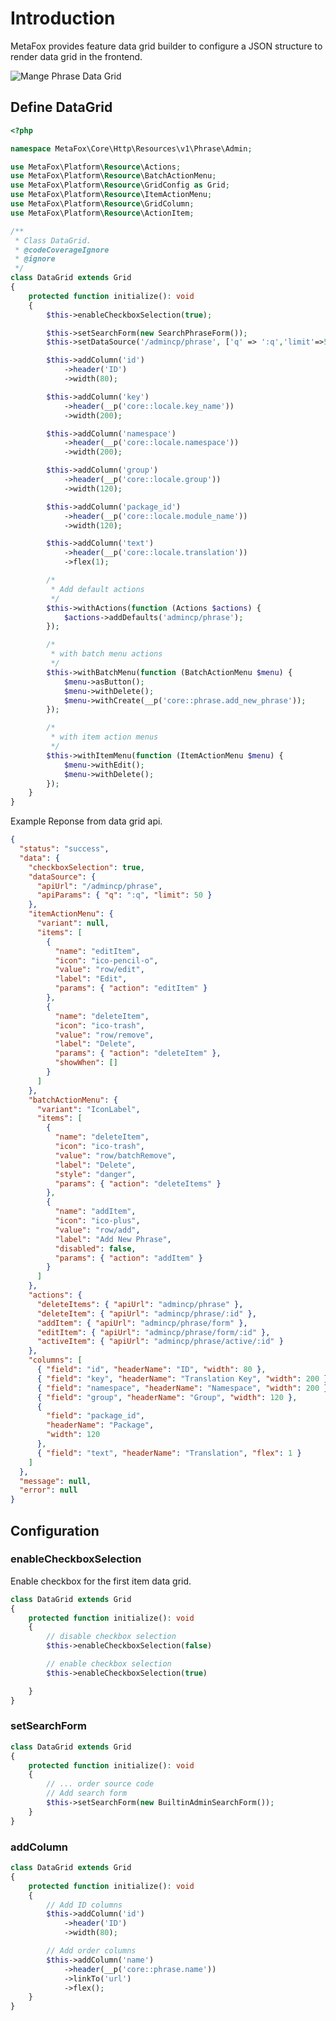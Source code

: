 # Introduction

MetaFox provides feature data grid builder to configure a JSON structure to render data grid in the frontend.

![Mange Phrase Data Grid](https://dev-docs.metafoxapp.com/images/phrase-datagrid.png)

## Define DataGrid

```php
<?php

namespace MetaFox\Core\Http\Resources\v1\Phrase\Admin;

use MetaFox\Platform\Resource\Actions;
use MetaFox\Platform\Resource\BatchActionMenu;
use MetaFox\Platform\Resource\GridConfig as Grid;
use MetaFox\Platform\Resource\ItemActionMenu;
use MetaFox\Platform\Resource\GridColumn;
use MetaFox\Platform\Resource\ActionItem;

/**
 * Class DataGrid.
 * @codeCoverageIgnore
 * @ignore
 */
class DataGrid extends Grid
{
    protected function initialize(): void
    {
        $this->enableCheckboxSelection(true);

        $this->setSearchForm(new SearchPhraseForm());
        $this->setDataSource('/admincp/phrase', ['q' => ':q','limit'=>50]);

        $this->addColumn('id')
            ->header('ID')
            ->width(80);

        $this->addColumn('key')
            ->header(__p('core::locale.key_name'))
            ->width(200);

        $this->addColumn('namespace')
            ->header(__p('core::locale.namespace'))
            ->width(200);

        $this->addColumn('group')
            ->header(__p('core::locale.group'))
            ->width(120);

        $this->addColumn('package_id')
            ->header(__p('core::locale.module_name'))
            ->width(120);

        $this->addColumn('text')
            ->header(__p('core::locale.translation'))
            ->flex(1);

        /*
         * Add default actions
         */
        $this->withActions(function (Actions $actions) {
            $actions->addDefaults('admincp/phrase');
        });

        /*
         * with batch menu actions
         */
        $this->withBatchMenu(function (BatchActionMenu $menu) {
            $menu->asButton();
            $menu->withDelete();
            $menu->withCreate(__p('core::phrase.add_new_phrase'));
        });

        /*
         * with item action menus
         */
        $this->withItemMenu(function (ItemActionMenu $menu) {
            $menu->withEdit();
            $menu->withDelete();
        });
    }
}

```

Example Reponse from data grid api.

```json
{
  "status": "success",
  "data": {
    "checkboxSelection": true,
    "dataSource": {
      "apiUrl": "/admincp/phrase",
      "apiParams": { "q": ":q", "limit": 50 }
    },
    "itemActionMenu": {
      "variant": null,
      "items": [
        {
          "name": "editItem",
          "icon": "ico-pencil-o",
          "value": "row/edit",
          "label": "Edit",
          "params": { "action": "editItem" }
        },
        {
          "name": "deleteItem",
          "icon": "ico-trash",
          "value": "row/remove",
          "label": "Delete",
          "params": { "action": "deleteItem" },
          "showWhen": []
        }
      ]
    },
    "batchActionMenu": {
      "variant": "IconLabel",
      "items": [
        {
          "name": "deleteItem",
          "icon": "ico-trash",
          "value": "row/batchRemove",
          "label": "Delete",
          "style": "danger",
          "params": { "action": "deleteItems" }
        },
        {
          "name": "addItem",
          "icon": "ico-plus",
          "value": "row/add",
          "label": "Add New Phrase",
          "disabled": false,
          "params": { "action": "addItem" }
        }
      ]
    },
    "actions": {
      "deleteItems": { "apiUrl": "admincp/phrase" },
      "deleteItem": { "apiUrl": "admincp/phrase/:id" },
      "addItem": { "apiUrl": "admincp/phrase/form" },
      "editItem": { "apiUrl": "admincp/phrase/form/:id" },
      "activeItem": { "apiUrl": "admincp/phrase/active/:id" }
    },
    "columns": [
      { "field": "id", "headerName": "ID", "width": 80 },
      { "field": "key", "headerName": "Translation Key", "width": 200 },
      { "field": "namespace", "headerName": "Namespace", "width": 200 },
      { "field": "group", "headerName": "Group", "width": 120 },
      {
        "field": "package_id",
        "headerName": "Package",
        "width": 120
      },
      { "field": "text", "headerName": "Translation", "flex": 1 }
    ]
  },
  "message": null,
  "error": null
}
```

## Configuration

### enableCheckboxSelection

Enable checkbox for the first item data grid.

```php
class DataGrid extends Grid
{
    protected function initialize(): void
    {
        // disable checkbox selection
        $this->enableCheckboxSelection(false)

        // enable checkbox selection
        $this->enableCheckboxSelection(true)

    }
}
```

### setSearchForm

```php
class DataGrid extends Grid
{
    protected function initialize(): void
    {
        // ... order source code
        // Add search form
        $this->setSearchForm(new BuiltinAdminSearchForm());
    }
}
```

### addColumn

```php
class DataGrid extends Grid
{
    protected function initialize(): void
    {
        // Add ID columns
        $this->addColumn('id')
            ->header('ID')
            ->width(80);

        // Add order columns
        $this->addColumn('name')
            ->header(__p('core::phrase.name'))
            ->linkTo('url')
            ->flex();
    }
}
```
